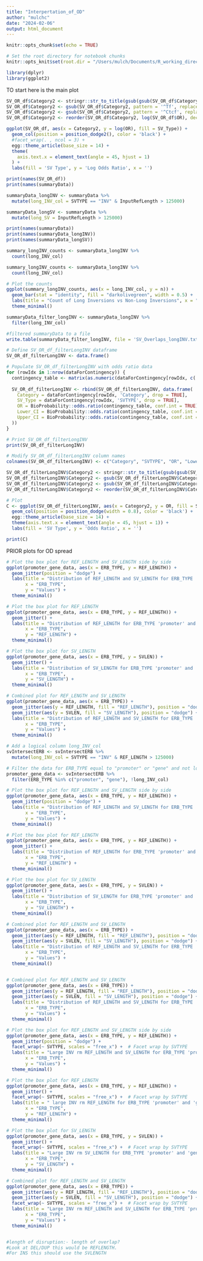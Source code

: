 ```yaml
---
title: "Interpertation_of_OD"
author: "mulchc"
date: "2024-02-06"
output: html_document
---
```


```r

knitr::opts_chunk$set(echo = TRUE)

# Set the root directory for notebook chunks
knitr::opts_knit$set(root.dir = "/Users/mulch/Documents/R_working_directory")

library(dplyr)
library(ggplot2)

```

TO start here is the main plot
```r

SV_OR_df$Category2 <- stringr::str_to_title(gsub(gsub(SV_OR_df$Category, pattern = 'ERB Overlap: ', replacement = ''), pattern = '_', replacement = ' '))
SV_OR_df$Category2 <- gsub(SV_OR_df$Category2, pattern = '^Tf', replacement = 'TF')
SV_OR_df$Category2 <- gsub(SV_OR_df$Category2, pattern = '^Ctcf', replacement = 'CTCF')
SV_OR_df$Category2 <- reorder(SV_OR_df$Category2, log(SV_OR_df$OR), decreasing = FALSE)

ggplot(SV_OR_df, aes(x = Category2, y = log(OR), fill = SV_Type)) +
  geom_col(position = position_dodge2(), color = 'black') +
  #facet_wrap(. , ncol = 3) +
  egg::theme_article(base_size = 14) +
  theme(
    axis.text.x = element_text(angle = 45, hjust = 1)
  ) +
  labs(fill = 'SV Type', y = 'Log Odds Ratio', x = '')

```


```r
print(names(SV_OR_df))
print(names(summaryData))

```
```r

summaryData_longINV <- summaryData %>%
  mutate(long_INV_col = SVTYPE == "INV" & InputRefLength > 125000)

summaryData_longSV <- summaryData %>%
  mutate(long_SV = InputRefLength > 125000)

print(names(summaryData))
print(names(summaryData_longINV))
print(names(summaryData_longSV))


```
```r
summary_longINV_counts <- summaryData_longINV %>%
  count(long_INV_col)

summary_longINV_counts <- summaryData_longINV %>%
  count(long_INV_col)

# Plot the counts
ggplot(summary_longINV_counts, aes(x = long_INV_col, y = n)) +
  geom_bar(stat = "identity", fill = "darkolivegreen", width = 0.5) +
  labs(title = "Count of Long Inversions vs Non-Long Inversions", x = "Long Inversion", y = "Count") +
  theme_minimal()

```

```r

summaryData_filter_longINV <- summaryData_longINV %>%
  filter(long_INV_col)

#filtered summaryData to a file
write.table(summaryData_filter_longINV, file = 'SV_Overlaps_longINV.txt', row.names = TRUE, sep = '\t')

# Define SV_OR_df_filterLongINV dataframe
SV_OR_df_filterLongINV <- data.frame()

# Populate SV_OR_df_filterLongINV with odds ratio data
for (rowIdx in 1:nrow(dataForContingency)) {
  contingency_table <- matrix(as.numeric(dataForContingency[rowIdx, c('A', 'B', 'C', 'D'), drop = TRUE]), ncol = 2)
  
  SV_OR_df_filterLongINV <- rbind(SV_OR_df_filterLongINV, data.frame(
    Category = dataForContingency[rowIdx, 'Category', drop = TRUE],
    SV_Type = dataForContingency[rowIdx, 'SVTYPE', drop = TRUE], 
    OR = BioProbability::odds.ratio(contingency_table, conf.int = TRUE)$`Odds Ratio`, 
    Lower_CI = BioProbability::odds.ratio(contingency_table, conf.int = TRUE)$`Confidence Interval of level 5%`[1], 
    Upper_CI = BioProbability::odds.ratio(contingency_table, conf.int = TRUE)$`Confidence Interval of level 5%`[2]
  ))
}

```

```r
# Print SV_OR_df_filterLongINV
print(SV_OR_df_filterLongINV)

# Modify SV_OR_df_filterLongINV column names
colnames(SV_OR_df_filterLongINV) <- c("Category", "SVTYPE", "OR", "Lower_CI", "Upper_CI")

SV_OR_df_filterLongINV$Category2 <- stringr::str_to_title(gsub(gsub(SV_OR_df_filterLongINV$Category, pattern = 'ERB Overlap: ', replacement = ''), pattern = '_', replacement = ' '))
SV_OR_df_filterLongINV$Category2 <- gsub(SV_OR_df_filterLongINV$Category2, pattern = '^Tf', replacement = 'TF')
SV_OR_df_filterLongINV$Category2 <- gsub(SV_OR_df_filterLongINV$Category2, pattern = '^Ctcf', replacement = 'CTCF')
SV_OR_df_filterLongINV$Category2 <- reorder(SV_OR_df_filterLongINV$Category2, log(SV_OR_df_filterLongINV$OR), decreasing = FALSE)

# Plot
C <- ggplot(SV_OR_df_filterLongINV, aes(x = Category2, y = OR, fill = SVTYPE)) +
  geom_col(position = position_dodge(width = 0.8), color = 'black') +
  egg::theme_article(base_size = 14) +
  theme(axis.text.x = element_text(angle = 45, hjust = 1)) +
  labs(fill = 'SV Type', y = 'Odds Ratio', x = '')

print(C)
```




PRIOR plots for OD spread


```r



# Plot the box plot for REF_LENGTH and SV_LENGTH side by side
ggplot(promoter_gene_data, aes(x = ERB_TYPE, y = REF_LENGTH)) +
  geom_jitter(position = "dodge") +
  labs(title = "Distribution of REF_LENGTH and SV_LENGTH for ERB_TYPE 'promoter' and 'gene'",
       x = "ERB_TYPE",
       y = "Values") +
  theme_minimal()

# Plot the box plot for REF_LENGTH
ggplot(promoter_gene_data, aes(x = ERB_TYPE, y = REF_LENGTH)) +
  geom_jitter() +
  labs(title = "Distribution of REF_LENGTH for ERB_TYPE 'promoter' and 'gene'",
       x = "ERB_TYPE",
       y = "REF_LENGTH") +
  theme_minimal()

# Plot the box plot for SV_LENGTH
ggplot(promoter_gene_data, aes(x = ERB_TYPE, y = SVLEN)) +
  geom_jitter() +
  labs(title = "Distribution of SV_LENGTH for ERB_TYPE 'promoter' and 'gene'",
       x = "ERB_TYPE",
       y = "SV_LENGTH") +
  theme_minimal()

# Combined plot for REF_LENGTH and SV_LENGTH
ggplot(promoter_gene_data, aes(x = ERB_TYPE)) +
  geom_jitter(aes(y = REF_LENGTH, fill = "REF_LENGTH"), position = "dodge") +
  geom_jitter(aes(y = SVLEN, fill = "SV_LENGTH"), position = "dodge") +
  labs(title = "Distribution of REF_LENGTH and SV_LENGTH for ERB_TYPE 'promoter' and 'gene'",
       x = "ERB_TYPE",
       y = "Values") +
  theme_minimal()


```



```r

# Add a logical column long_INV_col
svIntersectERB <- svIntersectERB %>%
  mutate(long_INV_col = SVTYPE == "INV" & REF_LENGTH > 125000)

# Filter the data for ERB_TYPE equal to "promoter" or "gene" and not long_INV
promoter_gene_data <- svIntersectERB %>%
  filter(ERB_TYPE %in% c("promoter", "gene"), !long_INV_col)

# Plot the box plot for REF_LENGTH and SV_LENGTH side by side
ggplot(promoter_gene_data, aes(x = ERB_TYPE, y = REF_LENGTH)) +
  geom_jitter(position = "dodge") +
  labs(title = "Distribution of REF_LENGTH and SV_LENGTH for ERB_TYPE 'promoter' and 'gene' excluding long_INV",
       x = "ERB_TYPE",
       y = "Values") +
  theme_minimal()

# Plot the box plot for REF_LENGTH
ggplot(promoter_gene_data, aes(x = ERB_TYPE, y = REF_LENGTH)) +
  geom_jitter() +
  labs(title = "Distribution of REF_LENGTH for ERB_TYPE 'promoter' and 'gene' excluding long_INV",
       x = "ERB_TYPE",
       y = "REF_LENGTH") +
  theme_minimal()

# Plot the box plot for SV_LENGTH
ggplot(promoter_gene_data, aes(x = ERB_TYPE, y = SVLEN)) +
  geom_jitter() +
  labs(title = "Distribution of SV_LENGTH for ERB_TYPE 'promoter' and 'gene' excluding long_INV",
       x = "ERB_TYPE",
       y = "SV_LENGTH") +
  theme_minimal()

# Combined plot for REF_LENGTH and SV_LENGTH
ggplot(promoter_gene_data, aes(x = ERB_TYPE)) +
  geom_jitter(aes(y = REF_LENGTH, fill = "REF_LENGTH"), position = "dodge") +
  geom_jitter(aes(y = SVLEN, fill = "SV_LENGTH"), position = "dodge") +
  labs(title = "Distribution of REF_LENGTH and SV_LENGTH for ERB_TYPE 'promoter' and 'gene' excluding long_INV",
       x = "ERB_TYPE",
       y = "Values") +
  theme_minimal()


# Combined plot for REF_LENGTH and SV_LENGTH
ggplot(promoter_gene_data, aes(x = ERB_TYPE)) +
  geom_jitter(aes(y = REF_LENGTH, fill = "REF_LENGTH"), position = "dodge") +
  geom_jitter(aes(y = SVLEN, fill = "SV_LENGTH"), position = "dodge") +
  labs(title = "Distribution of REF_LENGTH and SV_LENGTH for ERB_TYPE 'promoter' and 'gene' excluding long_INV",
       x = "ERB_TYPE",
       y = "Values") +
  theme_minimal()


```

```r
# Plot the box plot for REF_LENGTH and SV_LENGTH side by side
ggplot(promoter_gene_data, aes(x = ERB_TYPE, y = REF_LENGTH)) +
  geom_jitter(position = "dodge") +
  facet_wrap(~ SVTYPE, scales = "free_x") +  # Facet wrap by SVTYPE
  labs(title = "Large INV rm REF_LENGTH and SV_LENGTH for ERB_TYPE 'promoter' and 'gene'",
       x = "ERB_TYPE",
       y = "Values") +
  theme_minimal()

# Plot the box plot for REF_LENGTH
ggplot(promoter_gene_data, aes(x = ERB_TYPE, y = REF_LENGTH)) +
  geom_jitter() +
  facet_wrap(~ SVTYPE, scales = "free_x") +  # Facet wrap by SVTYPE
  labs(title = " large INV rm REF_LENGTH for ERB_TYPE 'promoter' and 'gene'",
       x = "ERB_TYPE",
       y = "REF_LENGTH") +
  theme_minimal()

# Plot the box plot for SV_LENGTH
ggplot(promoter_gene_data, aes(x = ERB_TYPE, y = SVLEN)) +
  geom_jitter() +
  facet_wrap(~ SVTYPE, scales = "free_x") +  # Facet wrap by SVTYPE
  labs(title = "Large INV rm SV_LENGTH for ERB_TYPE 'promoter' and 'gene'",
       x = "ERB_TYPE",
       y = "SV_LENGTH") +
  theme_minimal()

# Combined plot for REF_LENGTH and SV_LENGTH
ggplot(promoter_gene_data, aes(x = ERB_TYPE)) +
  geom_jitter(aes(y = REF_LENGTH, fill = "REF_LENGTH"), position = "dodge") +
  geom_jitter(aes(y = SVLEN, fill = "SV_LENGTH"), position = "dodge") +
  facet_wrap(~ SVTYPE, scales = "free_x") +  # Facet wrap by SVTYPE
  labs(title = "Large INV rm REF_LENGTH and SV_LENGTH for ERB_TYPE 'promoter' and 'gene'",
       x = "ERB_TYPE",
       y = "Values") +
  theme_minimal()
```


```r
```


```r
#length of disruption:- length of overlap?
#Look at DEL/DUP this would be REFLENGTH.
#For INS this should use the SVLENGTH

```
